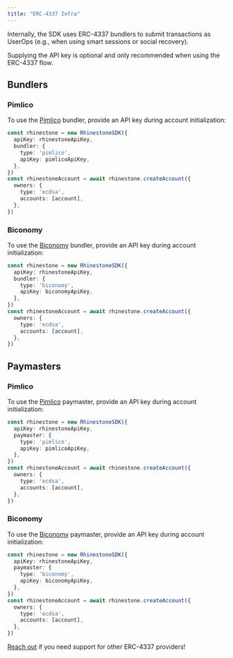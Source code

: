 ```yaml
---
title: "ERC-4337 Infra"
---
```


Internally, the SDK uses ERC-4337 bundlers to submit transactions as UserOps (e.g., when using smart sessions or social recovery).

Supplying the API key is optional and only recommended when using the ERC-4337 flow.

## Bundlers

### Pimlico

To use the [Pimlico](https://www.pimlico.io/) bundler, provide an API key during account initialization:

```ts {2-6}
const rhinestone = new RhinestoneSDK({
  apiKey: rhinestoneApiKey,
  bundler: {
    type: 'pimlico',
    apiKey: pimlicoApiKey,
  },
})
const rhinestoneAccount = await rhinestone.createAccount({
  owners: {
    type: 'ecdsa',
    accounts: [account],
  },
})
```

### Biconomy

To use the [Biconomy](https://www.biconomy.io) bundler, provide an API key during account initialization:

```ts {2-6}
const rhinestone = new RhinestoneSDK({
  apiKey: rhinestoneApiKey,
  bundler: {
    type: 'biconomy',
    apiKey: biconomyApiKey,
  },
})
const rhinestoneAccount = await rhinestone.createAccount({
  owners: {
    type: 'ecdsa',
    accounts: [account],
  },
})
```


## Paymasters

### Pimlico

To use the [Pimlico](https://www.pimlico.io/) paymaster, provide an API key during account initialization:

```ts {2-6}
const rhinestone = new RhinestoneSDK({
  apiKey: rhinestoneApiKey,
  paymaster: {
    type: 'pimlico',
    apiKey: pimlicoApiKey,
  },
})
const rhinestoneAccount = await rhinestone.createAccount({
  owners: {
    type: 'ecdsa',
    accounts: [account],
  },
})
```

### Biconomy

To use the [Biconomy](https://www.biconomy.io) paymaster, provide an API key during account initialization:

```ts {2-6}
const rhinestone = new RhinestoneSDK({
  apiKey: rhinestoneApiKey,
  paymaster: {
    type: 'biconomy',
    apiKey: biconomyApiKey,
  },
})
const rhinestoneAccount = await rhinestone.createAccount({
  owners: {
    type: 'ecdsa',
    accounts: [account],
  },
})
```

[Reach out](https://github.com/rhinestonewtf/sdk/issues) if you need support for other ERC-4337 providers!
